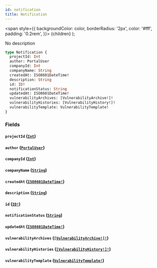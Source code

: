 ```yaml
---
id: notification
title: Notification
---
```


<span
style={{
      backgroundColor: color,
      borderRadius: '2px',
      color: '#fff',
      padding: '0.2rem',
    }}>
{children}
</span>
);

No description

```graphql
type Notification {
  projectId: Int
  author: PortalUser
  companyId: Int
  companyName: String
  createdAt: ISO8601DateTime!
  description: String
  id: ID!
  notificationStatus: String
  updatedAt: ISO8601DateTime!
  vulnerabilityArchives: [VulnerabilityArchive!]!
  vulnerabilityHistories: [VulnerabilityHistory!]!
  vulnerabilityTemplate: VulnerabilityTemplate!
}
```

### Fields

#### `projectId` ([`Int`](/api/scalars/int))

#### `author` ([`PortalUser`](/api/objects/portal-user))

#### `companyId` ([`Int`](/api/scalars/int))

#### `companyName` ([`String`](/api/scalars/string))

#### `createdAt` ([`ISO8601DateTime!`](/api/scalars/iso-8601-date-time))

#### `description` ([`String`](/api/scalars/string))

#### `id` ([`ID!`](/api/scalars/id))

#### `notificationStatus` ([`String`](/api/scalars/string))

#### `updatedAt` ([`ISO8601DateTime!`](/api/scalars/iso-8601-date-time))

#### `vulnerabilityArchives` ([`[VulnerabilityArchive!]!`](/api/objects/vulnerability-archive))

#### `vulnerabilityHistories` ([`[VulnerabilityHistory!]!`](/api/objects/vulnerability-history))

#### `vulnerabilityTemplate` ([`VulnerabilityTemplate!`](/api/objects/vulnerability-template))
